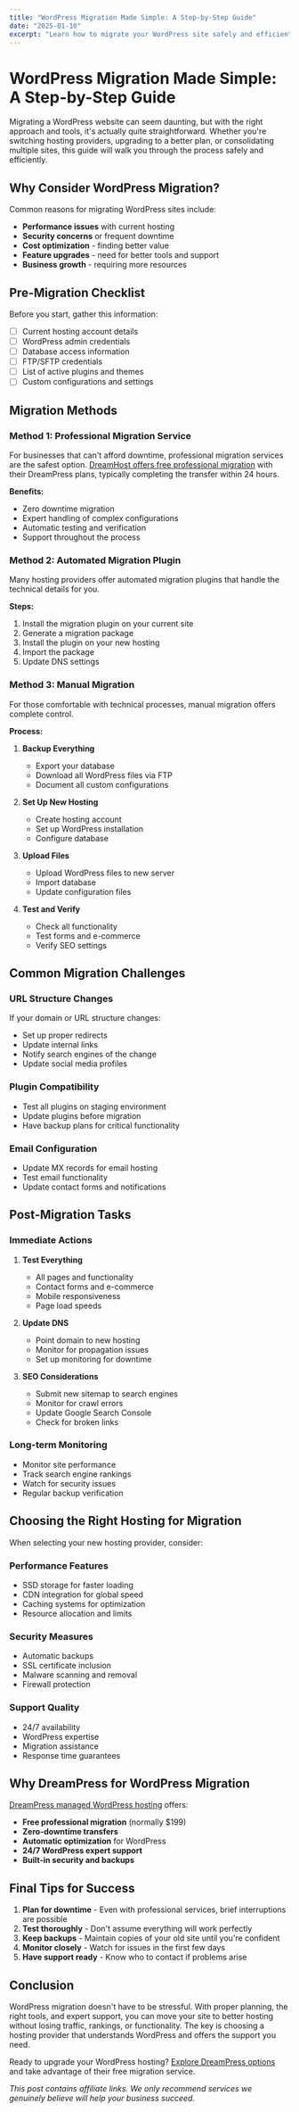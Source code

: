 ```yaml
---
title: "WordPress Migration Made Simple: A Step-by-Step Guide"
date: "2025-01-10"
excerpt: "Learn how to migrate your WordPress site safely and efficiently, whether you're switching hosts or upgrading your hosting plan."
---
```


# WordPress Migration Made Simple: A Step-by-Step Guide

Migrating a WordPress website can seem daunting, but with the right approach and tools, it's actually quite straightforward. Whether you're switching hosting providers, upgrading to a better plan, or consolidating multiple sites, this guide will walk you through the process safely and efficiently.

## Why Consider WordPress Migration?

Common reasons for migrating WordPress sites include:
- **Performance issues** with current hosting
- **Security concerns** or frequent downtime
- **Cost optimization** - finding better value
- **Feature upgrades** - need for better tools and support
- **Business growth** - requiring more resources

## Pre-Migration Checklist

Before you start, gather this information:
- [ ] Current hosting account details
- [ ] WordPress admin credentials
- [ ] Database access information
- [ ] FTP/SFTP credentials
- [ ] List of active plugins and themes
- [ ] Custom configurations and settings

## Migration Methods

### Method 1: Professional Migration Service
For businesses that can't afford downtime, professional migration services are the safest option. [DreamHost offers free professional migration](https://click.dreamhost.com/aff_c?offer_id=8&aff_id=20354&aff_sub=&aff_sub5=/wordpress/managed-wp-hosting/?offer_id={offer_id}&transaction_id={transaction_id}&aff_sub5=/wordpress/managed-wp-hosting/) with their DreamPress plans, typically completing the transfer within 24 hours.

**Benefits:**
- Zero downtime migration
- Expert handling of complex configurations
- Automatic testing and verification
- Support throughout the process

### Method 2: Automated Migration Plugin
Many hosting providers offer automated migration plugins that handle the technical details for you.

**Steps:**
1. Install the migration plugin on your current site
2. Generate a migration package
3. Install the plugin on your new hosting
4. Import the package
5. Update DNS settings

### Method 3: Manual Migration
For those comfortable with technical processes, manual migration offers complete control.

**Process:**
1. **Backup Everything**
   - Export your database
   - Download all WordPress files via FTP
   - Document all custom configurations

2. **Set Up New Hosting**
   - Create hosting account
   - Set up WordPress installation
   - Configure database

3. **Upload Files**
   - Upload WordPress files to new server
   - Import database
   - Update configuration files

4. **Test and Verify**
   - Check all functionality
   - Test forms and e-commerce
   - Verify SEO settings

## Common Migration Challenges

### URL Structure Changes
If your domain or URL structure changes:
- Set up proper redirects
- Update internal links
- Notify search engines of the change
- Update social media profiles

### Plugin Compatibility
- Test all plugins on staging environment
- Update plugins before migration
- Have backup plans for critical functionality

### Email Configuration
- Update MX records for email hosting
- Test email functionality
- Update contact forms and notifications

## Post-Migration Tasks

### Immediate Actions
1. **Test Everything**
   - All pages and functionality
   - Contact forms and e-commerce
   - Mobile responsiveness
   - Page load speeds

2. **Update DNS**
   - Point domain to new hosting
   - Monitor for propagation issues
   - Set up monitoring for downtime

3. **SEO Considerations**
   - Submit new sitemap to search engines
   - Monitor for crawl errors
   - Update Google Search Console
   - Check for broken links

### Long-term Monitoring
- Monitor site performance
- Track search engine rankings
- Watch for security issues
- Regular backup verification

## Choosing the Right Hosting for Migration

When selecting your new hosting provider, consider:

### Performance Features
- SSD storage for faster loading
- CDN integration for global speed
- Caching systems for optimization
- Resource allocation and limits

### Security Measures
- Automatic backups
- SSL certificate inclusion
- Malware scanning and removal
- Firewall protection

### Support Quality
- 24/7 availability
- WordPress expertise
- Migration assistance
- Response time guarantees

## Why DreamPress for WordPress Migration

[DreamPress managed WordPress hosting](https://click.dreamhost.com/aff_c?offer_id=8&aff_id=20354&aff_sub=&aff_sub5=/wordpress/managed-wp-hosting/?offer_id={offer_id}&transaction_id={transaction_id}&aff_sub5=/wordpress/managed-wp-hosting/) offers:

- **Free professional migration** (normally $199)
- **Zero-downtime transfers**
- **Automatic optimization** for WordPress
- **24/7 WordPress expert support**
- **Built-in security and backups**

## Final Tips for Success

1. **Plan for downtime** - Even with professional services, brief interruptions are possible
2. **Test thoroughly** - Don't assume everything will work perfectly
3. **Keep backups** - Maintain copies of your old site until you're confident
4. **Monitor closely** - Watch for issues in the first few days
5. **Have support ready** - Know who to contact if problems arise

## Conclusion

WordPress migration doesn't have to be stressful. With proper planning, the right tools, and expert support, you can move your site to better hosting without losing traffic, rankings, or functionality. The key is choosing a hosting provider that understands WordPress and offers the support you need.

Ready to upgrade your WordPress hosting? [Explore DreamPress options](https://click.dreamhost.com/aff_c?offer_id=8&aff_id=20354&aff_sub=&aff_sub5=/wordpress/managed-wp-hosting/?offer_id={offer_id}&transaction_id={transaction_id}&aff_sub5=/wordpress/managed-wp-hosting/) and take advantage of their free migration service.

*This post contains affiliate links. We only recommend services we genuinely believe will help your business succeed.*
